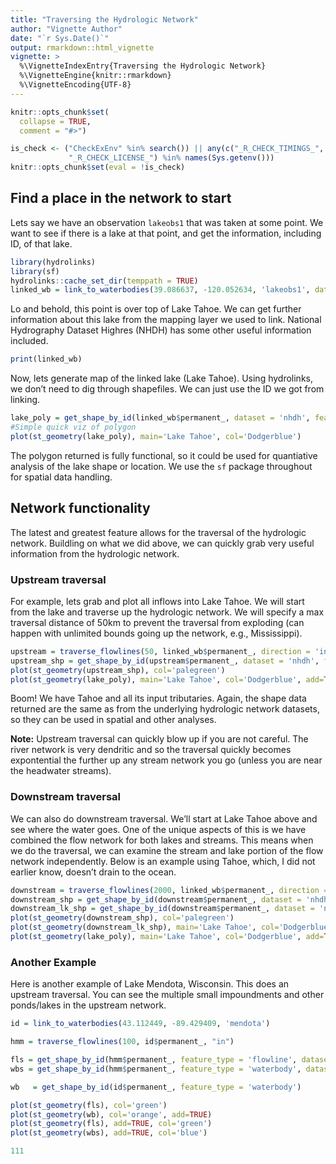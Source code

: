 ---
title: "Traversing the Hydrologic Network"
author: "Vignette Author"
date: "`r Sys.Date()`"
output: rmarkdown::html_vignette
vignette: >
  %\VignetteIndexEntry{Traversing the Hydrologic Network}
  %\VignetteEngine{knitr::rmarkdown}
  %\VignetteEncoding{UTF-8}
---

```{r setup, include = FALSE}
knitr::opts_chunk$set(
  collapse = TRUE,
  comment = "#>")

is_check <- ("CheckExEnv" %in% search()) || any(c("_R_CHECK_TIMINGS_",
             "_R_CHECK_LICENSE_") %in% names(Sys.getenv()))
knitr::opts_chunk$set(eval = !is_check)

```

## Find a place in the network to start

Lets say we have an observation `lakeobs1` that was taken at some point. We want to see
if there is a lake at that point, and get the information, including ID, of that lake. 

```{r eval=TRUE, echo=TRUE, warning=FALSE, include=FALSE}
library(hydrolinks)
library(sf)
hydrolinks::cache_set_dir(temppath = TRUE)
linked_wb = link_to_waterbodies(39.086637, -120.052634, 'lakeobs1', dataset='nhdh')
```

Lo and behold, this point is over top of Lake Tahoe. We can get further information
about this lake from the mapping layer we used to link. National Hydrography Dataset
Highres (NHDH) has some other useful information included. 

```{r eval=TRUE, echo=FALSE}
print(linked_wb)
```

Now, lets generate map of the linked lake (Lake Tahoe). Using hydrolinks, we don't need
to dig through shapefiles. We can just use the ID we got from linking. 

```{r eval=TRUE, echo=TRUE, message=FALSE, warning=FALSE, results='hide'}
lake_poly = get_shape_by_id(linked_wb$permanent_, dataset = 'nhdh', feature_type = 'waterbody')
#Simple quick viz of polygon
plot(st_geometry(lake_poly), main='Lake Tahoe', col='Dodgerblue')

```

The polygon returned is fully functional, so it could be used for 
quantiative analysis of the lake shape or location. We use the `sf` package
throughout for spatial data handling.

## Network functionality

The latest and greatest feature allows for the traversal of the hydrologic network. 
Buildling on what we did above, we can quickly grab very useful information from 
the hydrologic network. 

### Upstream traversal

For example, lets grab and plot all inflows into Lake Tahoe. We will start from
the lake and traverse up the hydrologic network. We will specify a max traversal
distance of 50km to prevent the traversal from exploding (can happen with unlimited
bounds going up the network, e.g., Mississippi). 

```{r eval=TRUE, echo=TRUE, message=FALSE, warning=FALSE, results='hide'}

upstream = traverse_flowlines(50, linked_wb$permanent_, direction = 'in')
upstream_shp = get_shape_by_id(upstream$permanent_, dataset = 'nhdh', feature_type = 'flowline')
plot(st_geometry(upstream_shp), col='palegreen')
plot(st_geometry(lake_poly), main='Lake Tahoe', col='Dodgerblue', add=TRUE)

```

Boom! We have Tahoe and all its input tributaries. 
Again, the shape data returned are the same as from the underlying hydrologic 
network datasets, so they can be used in spatial and other analyses. 

**Note:** Upstream traversal can quickly blow up if you are not careful. 
The river network is very dendritic and so the traversal quickly becomes 
expontential the further up any stream network you go (unless you are near the
headwater streams).

### Downstream traversal

We can also do downstream traversal. We'll start at Lake Tahoe above and see 
where the water goes. One of the unique aspects of this is we have combined
the flow network for both lakes and streams. This means when we do the traversal, we
can examine the stream and lake portion of the flow network independently. Below is an
example using Tahoe, which, I did not earlier know, doesn't drain to the ocean. 

```{r eval=TRUE, echo=TRUE, message=FALSE, warning=FALSE, results='hide'}

downstream = traverse_flowlines(2000, linked_wb$permanent_, direction = 'out')
downstream_shp = get_shape_by_id(downstream$permanent_, dataset = 'nhdh', feature_type = 'flowline')
downstream_lk_shp = get_shape_by_id(downstream$permanent_, dataset = 'nhdh', feature_type = 'waterbody')
plot(st_geometry(downstream_shp), col='palegreen')
plot(st_geometry(downstream_lk_shp), main='Lake Tahoe', col='Dodgerblue', add=TRUE)
plot(st_geometry(lake_poly), main='Lake Tahoe', col='Dodgerblue', add=TRUE)

```


### Another Example

Here is another example of Lake Mendota, Wisconsin. This does an upstream traversal. You can 
see the multiple small impoundments and other ponds/lakes in the upstream network. 

```{r eval=TRUE, echo=TRUE, message=FALSE, warning=FALSE, results='hide'}
id = link_to_waterbodies(43.112449, -89.429409, 'mendota')

hmm = traverse_flowlines(100, id$permanent_, "in")

fls = get_shape_by_id(hmm$permanent_, feature_type = 'flowline', dataset='nhdh')
wbs = get_shape_by_id(hmm$permanent_, feature_type = 'waterbody', dataset='nhdh')

wb   = get_shape_by_id(id$permanent_, feature_type = 'waterbody')

plot(st_geometry(fls), col='green')
plot(st_geometry(wb), col='orange', add=TRUE)
plot(st_geometry(fls), add=TRUE, col='green')
plot(st_geometry(wbs), add=TRUE, col='blue')

111
```
